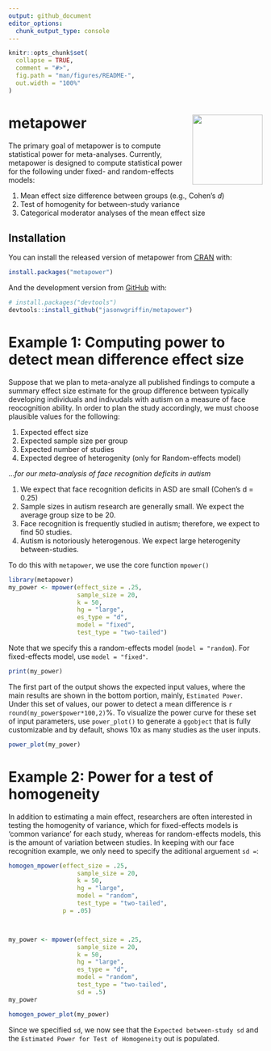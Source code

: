 ```yaml
---
output: github_document
editor_options: 
  chunk_output_type: console
---
```


<!-- README.md is generated from README.Rmd. Please edit that file -->

```r
knitr::opts_chunk$set(
  collapse = TRUE,
  comment = "#>",
  fig.path = "man/figures/README-",
  out.width = "100%"
)
```

# metapower <img src = 'man/figures/logo.png' align = "right" height = "139" />

<!-- badges: start -->
<!-- badges: end -->

The primary goal of metapower is to compute statistical power for meta-analyses. Currently, metapower is designed to compute statistical power for the following under fixed- and random-effects models:

1. Mean effect size difference between groups (e.g., Cohen's *d*)
2. Test of homogenity for between-study variance
3. Categorical moderator analyses of the mean effect size

## Installation

You can install the released version of metapower from [CRAN](https://CRAN.R-project.org) with:

``` r
install.packages("metapower")
```

And the development version from [GitHub](https://github.com/) with:

``` r
# install.packages("devtools")
devtools::install_github("jasonwgriffin/metapower")
```

# Example 1: Computing power to detect mean difference effect size

Suppose that we plan to meta-analyze all published findings to compute a summary effect size estimate for the group difference between typically developing individuals and indivudals with autism on a measure of face reocognition ability. In order to plan the study accordingly, we must choose plausible values for the following:

1. Expected effect size
2. Expected sample size per group
3. Expected number of studies
4. Expected degree of heterogenity (only for Random-effects model)

...*for our meta-analysis of face recognition deficits in autism*

1. We expect that face recognition deficits in ASD are small (Cohen's d = 0.25)
2. Sample sizes in autism research are generally small. We expect the average group size to be 20.
3. Face recognition is frequently studied in autism; therefore, we expect to find 50 studies.
4. Autism is notoriously heterogenous. We expect large heterogenity between-studies.

To do this with `metapower`, we use the core function `mpower()`

```r
library(metapower)
my_power <- mpower(effect_size = .25, 
                   sample_size = 20, 
                   k = 50, 
                   hg = "large", 
                   es_type = "d",
                   model = "fixed", 
                   test_type = "two-tailed")
```

Note that we specify this a random-effects model (`model = "random`). 
For fixed-effects model, use `model = "fixed"`.

```r
print(my_power)
```

The first part of the output shows the expected input values, where the main results are shown in the bottom portion, mainly, `Estimated Power`. Under this set of values, our power to detect a mean difference is `r round(my_power$power*100,2)`%. To visualize the power curve for these set of input parameters, use `power_plot()` to generate a `ggobject` that is fully customizable and by default, shows 10x as many studies as the user inputs.

```r
power_plot(my_power)
```


# Example 2: Power for a test of homogeneity

In addition to estimating a main effect, researchers are often interested in testing the homogenity of variance, which for fixed-effects models is 'common variance' for each study, whereas for random-effects models, this is the amount of variation between studies. In keeping with our face recognition example, we only need to specify the aditional arguement `sd = `:


```r
homogen_mpower(effect_size = .25, 
                   sample_size = 20, 
                   k = 50, 
                   hg = "large", 
                   model = "random", 
                   test_type = "two-tailed",
               p = .05)



my_power <- mpower(effect_size = .25, 
                   sample_size = 20, 
                   k = 50, 
                   hg = "large", 
                   es_type = "d",
                   model = "random", 
                   test_type = "two-tailed",
                   sd = .5)
my_power
```

```r
homogen_power_plot(my_power)

```

Since we specified `sd`, we now see that the `Expected between-study sd` and the `Estimated Power for Test of Homogeneity` out is populated.




